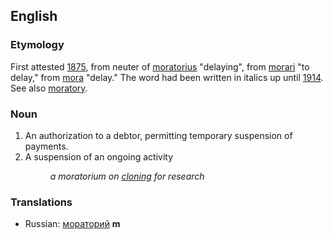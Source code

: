 ==English==

===Etymology===
First attested [[w:1875|1875]], from neuter of {{LL.}} [[moratorius]] "delaying", from {{L.}} [[morari ]] "to delay," from [[mora]] "delay." The word had been written in italics up until [[w:1914|1914]]. See also [[moratory]].

===Noun===
#An authorization to a debtor, permitting temporary suspension of payments.
#A suspension of an ongoing activity
#: ''a moratorium on [[cloning]] for research''

===Translations===
*Russian: [[мораторий]] '''m'''
